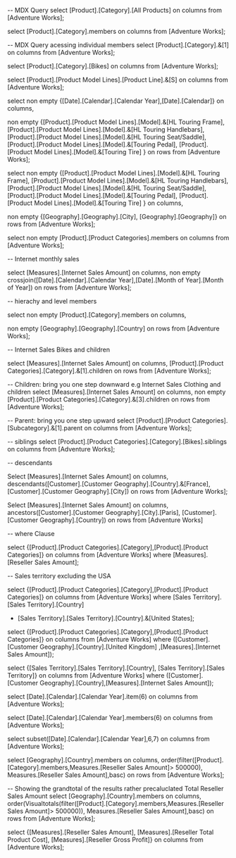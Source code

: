 -- MDX Query
select [Product].[Category].[All Products]
on columns
from [Adventure Works];

select [Product].[Category].members
on columns
from [Adventure Works];

-- MDX Query acessing individual members
select [Product].[Category].&[1]
on columns
from [Adventure Works];

select [Product].[Category].[Bikes]
on columns
from [Adventure Works];

select [Product].[Product Model Lines].[Product Line].&[S]
on columns
from [Adventure Works];

select non empty {[Date].[Calendar].[Calendar Year],[Date].[Calendar]}
on columns,

non empty {[Product].[Product Model Lines].[Model].&[HL Touring Frame], 
[Product].[Product Model Lines].[Model].&[HL Touring Handlebars], 
[Product].[Product Model Lines].[Model].&[HL Touring Seat/Saddle],
[Product].[Product Model Lines].[Model].&[Touring Pedal],
[Product].[Product Model Lines].[Model].&[Touring Tire]
}
on rows 
from [Adventure Works];


select non empty {[Product].[Product Model Lines].[Model].&[HL Touring Frame], 
[Product].[Product Model Lines].[Model].&[HL Touring Handlebars], 
[Product].[Product Model Lines].[Model].&[HL Touring Seat/Saddle],
[Product].[Product Model Lines].[Model].&[Touring Pedal],
[Product].[Product Model Lines].[Model].&[Touring Tire]
} on columns,

non empty {[Geography].[Geography].[City], [Geography].[Geography]}
on rows 
from [Adventure Works];


select non empty [Product].[Product Categories].members
on columns
from [Adventure Works];

-- Internet monthly sales

select [Measures].[Internet Sales Amount]
on columns,
non empty crossjoin([Date].[Calendar].[Calendar Year],[Date].[Month of Year].[Month of Year])
on rows
from [Adventure Works];

-- hierachy and level members

select non empty [Product].[Category].members
on columns,

non empty [Geography].[Geography].[Country]
on rows
from [Adventure Works];

-- Internet Sales Bikes and children

select [Measures].[Internet Sales Amount]
on columns,
[Product].[Product Categories].[Category].&[1].children
on rows
from [Adventure Works];


-- Children: bring you one step downward e.g Internet Sales Clothing and children
select [Measures].[Internet Sales Amount]
on columns,
non empty [Product].[Product Categories].[Category].&[3].children
on rows
from [Adventure Works];

-- Parent: bring you one step upward
select [Product].[Product Categories].[Subcategory].&[1].parent
on columns
from [Adventure Works];

-- siblings
select [Product].[Product Categories].[Category].[Bikes].siblings
on columns
from 
[Adventure Works];

-- descendants

Select [Measures].[Internet Sales Amount]
on columns,
descendants([Customer].[Customer Geography].[Country].&[France], 
[Customer].[Customer Geography].[City])
on rows
from [Adventure Works];

Select [Measures].[Internet Sales Amount]
on columns,
ancestors([Customer].[Customer Geography].[City].[Paris],
[Customer].[Customer Geography].[Country])
on rows
from [Adventure Works]

-- where Clause

select {[Product].[Product Categories].[Category],[Product].[Product Categories]}
on columns
from [Adventure Works]
where [Measures].[Reseller Sales Amount];

-- Sales territory excluding the USA

select {[Product].[Product Categories].[Category],[Product].[Product Categories]}
on columns
from [Adventure Works]
where [Sales Territory].[Sales Territory].[Country] 
- [Sales Territory].[Sales Territory].[Country].&[United States];

select {[Product].[Product Categories].[Category],[Product].[Product Categories]}
on columns
from [Adventure Works]
where ([Customer].[Customer Geography].[Country].[United Kingdom]
,[Measures].[Internet Sales Amount]);

select {[Sales Territory].[Sales Territory].[Country], [Sales Territory].[Sales Territory]}
on columns
from [Adventure Works]
where ([Customer].[Customer Geography].[Country],[Measures].[Internet Sales Amount]);


select [Date].[Calendar].[Calendar Year].item(6)
on columns
from [Adventure Works];

select [Date].[Calendar].[Calendar Year].members(6)
on columns
from [Adventure Works];


select subset([Date].[Calendar].[Calendar Year],6,7)
on columns
from [Adventure Works];

select [Geography].[Country].members
on columns,
order(filter([Product].[Category].members,Measures.[Reseller Sales Amount]> 500000), 
Measures.[Reseller Sales Amount],basc)
on rows
from [Adventure Works];

-- Showing the grandtotal of the results rather precaluclated Total Reseller Sales Amount
select [Geography].[Country].members
on columns,
order(Visualtotals(filter([Product].[Category].members,Measures.[Reseller Sales Amount]> 500000)), 
Measures.[Reseller Sales Amount],basc)
on rows
from [Adventure Works];

select 
{[Measures].[Reseller Sales Amount],
[Measures].[Reseller Total Product Cost],
[Measures].[Reseller Gross Profit]}
on columns
from [Adventure Works];